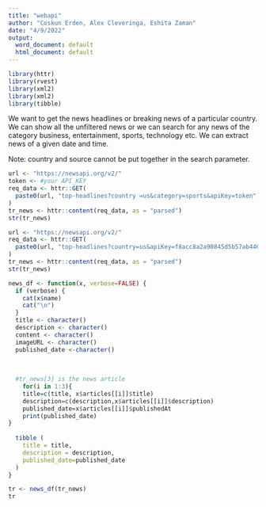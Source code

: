 ---
title: "webapi"
author: "Coskun Erden, Alex Cleveringa, Eshita Zaman"
date: "4/9/2022"
output:
  word_document: default
  html_document: default
---


```{r}

library(httr)
library(rvest)
library(xml2)
library(xml2)
library(tibble)
```

We want to get the news headlines or breaking news of a particular country. We can show all the unfiltered news or we can search for any news of the category business, entertainment, sports, technology etc. We can extract news of a given date and time.

Note: country and source cannot be put together in the search parameter.


```{r}
url <- "https://newsapi.org/v2/"
token <- #your API_KEY
req_data <- httr::GET(
  paste0(url, "top-headlines?country =us&category=sports&apiKey=token")
)
tr_news <- httr::content(req_data, as = "parsed")
str(tr_news)
```
```{r}

url <- "https://newsapi.org/v2/"
req_data <- httr::GET(
  paste0(url, "top-headlines?country=us&apiKey=f8acc8a2a90845d5b57ab446ba1d9827")
)
tr_news <- httr::content(req_data, as = "parsed")
str(tr_news)

```



```{r}
news_df <- function(x, verbose=FALSE) {
  if (verbose) {
    cat(x$name)
    cat("\n")
  }
  title <- character()
  description <- character()
  content <- character()
  imageURL <- character()
  published_date <-character()
  
  
  
  #tr_news[3] is the news article
    for(i in 1:3){
    title=c(title, x$articles[[i]]$title)
    description=c(description,x$articles[[i]]$description)
    published_date=x$articles[[i]]$publishedAt
    print(published_date)
}
  
  tibble (
    title = title,
    description = description,
    published_date=published_date
  )
}
```

```{r}
tr <- news_df(tr_news)
tr
```

